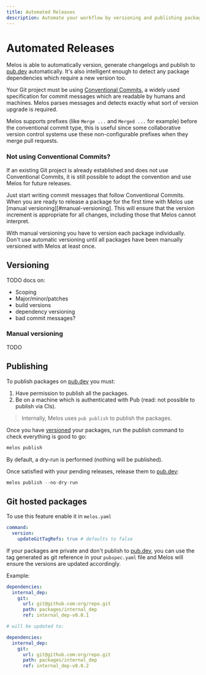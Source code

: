 ```yaml
---
title: Automated Releases
description: Automate your workflow by versioning and publishing packages with Melos and Conventional Commits.
---
```


# Automated Releases

Melos is able to automatically version, generate changelogs and publish to [pub.dev](https://pub.dev)
automatically. It's also intelligent enough to detect any package dependencies which require a new
version too.

Your Git project must be using [Conventional Commits](https://www.conventionalcommits.org/en/v1.0.0/),
a widely used specification for commit messages which are readable by humans and machines. Melos parses
messages and detects exactly what sort of version upgrade is required.

Melos supports prefixes (like `Merge ...` and `Merged ...` for example) before the conventional
commit type, this is useful since some collaborative version control systems use these
non-configurable prefixes when they merge pull requests.

### Not using Conventional Commits?

If an existing Git project is already established and does not use Conventional Commits, it is still
possible to adopt the convention and use Melos for future releases.

Just start writing commit messages that follow Conventional Commits. When you are ready to release
a package for the first time with Melos use [manual versioning][#manual-versioning]. This will ensure
that the version increment is appropriate for all changes, including those that Melos cannot
interpret.

With manual versioning you have to version each package individually. Don't use automatic
versioning until all packages have been manually versioned with Melos at least once.

## Versioning

TODO docs on:

- Scoping
- Major/minor/patches
- build versions
- dependency versioning
- bad commit messages?

### Manual versioning

TODO

## Publishing

To publish packages on [pub.dev](https://pub.dev) you must:

1. Have permission to publish all the packages.
2. Be on a machine which is authenticated with Pub (read: not possible to publish via CIs).

> Internally, Melos uses `pub publish` to publish the packages.

Once you have [versioned](#versioning) your packages, run the publish command to check everything is good to go:

```dart
melos publish
```

By default, a dry-run is performed (nothing will be published).

Once satisfied with your pending releases, release them to [pub.dev](https://pub.dev):

```dart
melos publish --no-dry-run
```

## Git hosted packages

To use this feature enable it in `melos.yaml`
```yaml
command:
  version:
    updateGitTagRefs: true # defaults to false
```

If your packages are private and don't publish to [pub.dev](https://pub.dev), you can use the tag generated as git reference in your `pubspec.yaml` file and Melos will ensure the versions are updated accordingly.

Example:
```yaml
dependencies:
  internal_dep:
    git:
      url: git@github.com:org/repo.git
      path: packages/internal_dep
      ref: internal_dep-v0.0.1

# will be updated to:

dependencies:
  internal_dep:
    git:
      url: git@github.com:org/repo.git
      path: packages/internal_dep
      ref: internal_dep-v0.0.2
```
